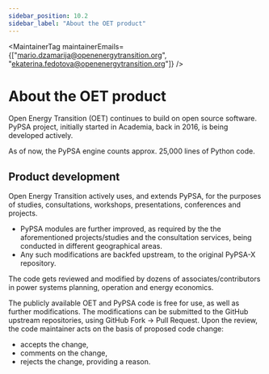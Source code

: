 ```yaml
---
sidebar_position: 10.2
sidebar_label: "About the OET product"
---
```



<MaintainerTag maintainerEmails={["mario.dzamarija@openenergytransition.org", "ekaterina.fedotova@openenergytransition.org"]} />

# About the OET product

<ControlledDocBanner />

Open Energy Transition (OET) continues to build on open source software. PyPSA project, initially started in Academia, back in 2016, is being developed actively.

As of now, the PyPSA engine counts approx. 25,000 lines of Python code.

## Product development

Open Energy Transition actively uses, and extends PyPSA, for the purposes of studies, consultations, workshops, presentations, conferences and projects.

- PyPSA modules are further improved, as required by the the aforementioned projects/studies and the consultation services, being conducted in different geographical areas.
- Any such modifications are backfed upstream, to the original PyPSA-X repository.

The code gets reviewed and modified by dozens of associates/contributors in power systems planning, operation and energy economics.

The publicly available OET and PyPSA code is free for use, as well as further modifications. The modifications can be submitted to the GitHub upstream repositories, using GitHub Fork -> Pull Request. Upon the review, the code maintainer acts on the basis of proposed code change:
- accepts the change,
- comments on the change,
- rejects the change, providing a reason.
